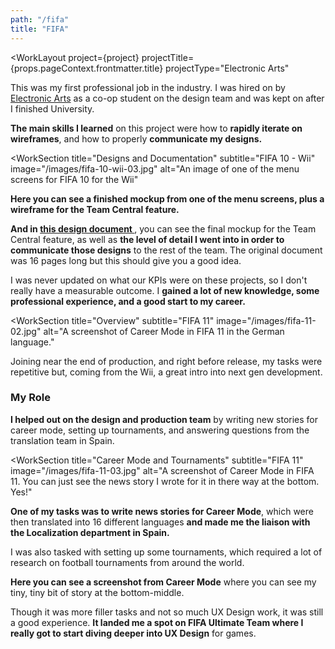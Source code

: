```yaml
---
path: "/fifa"
title: "FIFA"
---
```






<WorkLayout
  project={project}
  projectTitle={props.pageContext.frontmatter.title}
  projectType="Electronic Arts"
>
<SEO title={props.pageContext.frontmatter.title} />
<WorkSection title="Overview" subtitle="FIFA 10 - Wii" image="/images/fifa-10-wii-01.jpg" alt="An image of the main menu for FIFA 10 for the Wii">
  <p>
    This was my first professional job in the industry. I was hired on by <a href="https://www.ea.com/en-ca" target="blank">Electronic Arts</a> as a co-op student on the design team and was kept on after I finished University.
  </p>
  <p>
    <strong>The main skills I learned</strong> on this project were how to <strong>rapidly iterate on wireframes</strong>, and how to properly <strong>communicate my designs.</strong>
  </p>
</WorkSection>

<WorkSection
  title="Designs and Documentation"
  subtitle="FIFA 10 - Wii"
  image="/images/fifa-10-wii-03.jpg" alt="An image of one of the menu screens for FIFA 10 for the Wii"
>
  <p>
    <strong>
      Here you can see a finished mockup from one of the menu screens, plus a wireframe for the Team Central feature.
    </strong>
  </p>
  <p>
    <strong>
      And in <a href="/files/fifa-10-wii-team-central-functionality-document.pdf" target="blank">
        this design document
      </a>
    </strong>, you can see the final mockup for the Team Central feature, as well as <strong>the level of detail I went into in order to communicate those designs</strong> to the rest of the team. The original document was 16 pages long but this should give you a good idea.
  </p>
</WorkSection>

<NextSteps title="Outcome" subtitle="FIFA 10 - Wii">
<p>
  I was never updated on what our KPIs were on these projects, so I don't really have a measurable outcome. I <strong>gained a lot of new knowledge, some professional experience, and a good start to my career.</strong>
</p>
</NextSteps>

<WorkSection
  title="Overview"
  subtitle="FIFA 11"
  image="/images/fifa-11-02.jpg" alt="A screenshot of Career Mode in FIFA 11 in the German language."
>
  <p>
    Joining near the end of production, and right before release, my tasks were repetitive but, coming from the Wii, a great intro into next gen development.
  </p>

  <h3>My Role</h3>
  <p>
    <strong>I helped out on the design and production team</strong> by writing new stories for career mode, setting up tournaments, and answering questions from the translation team in Spain.
  </p>
</WorkSection>

<WorkSection 
  title="Career Mode and Tournaments"
  subtitle="FIFA 11"
  image="/images/fifa-11-03.jpg" alt="A screenshot of Career Mode in FIFA 11. You can just see the news story I wrote for it in there way at the bottom. Yes!"
  >
  <p>
    <strong>One of my tasks was to write news stories for Career Mode</strong>, which were then translated into 16 different languages <strong>and made me the liaison with the Localization department in Spain.</strong>
  </p>

  <p>
    I was also tasked with setting up some tournaments, which required a lot of research on football tournaments from around the world.
  </p>

  <p>
    <strong>Here you can see a screenshot from Career Mode</strong> where you can see my tiny, tiny bit of story at the bottom-middle.
  </p>
</WorkSection>

<NextSteps title="Outcome" subtitle="FIFA 11">
  <p>
    Though it was more filler tasks and not so much UX Design work, it was still a good experience. <strong>It landed me a spot on FIFA Ultimate Team where I really got to start diving deeper into UX Design</strong> for games.
  </p>
</NextSteps>


</WorkLayout>